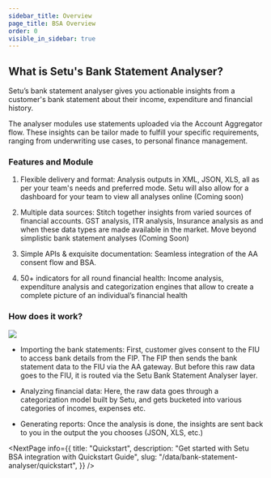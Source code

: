 ```yaml
---
sidebar_title: Overview
page_title: BSA Overview
order: 0
visible_in_sidebar: true
---
```


## What is Setu's Bank Statement Analyser?

Setu’s bank statement analyser gives you actionable insights from a customer's bank statement about their income, expenditure and financial history.

The analyser modules use statements uploaded via the Account Aggregator flow. These insights can be tailor made to fulfill your specific requirements, ranging from underwriting use cases, to personal finance management.

### Features and Module

1. Flexible delivery and format: Analysis outputs in XML, JSON, XLS, all as per your team's
   needs and preferred mode. Setu will also allow for a dashboard for your team to view all
   analyses online (Coming soon)

2. Multiple data sources: Stitch together insights from varied sources of financial accounts.
   GST analysis, ITR analysis, Insurance analysis as and when these data types are made
   available in the market. Move beyond simplistic bank statement analyses (Coming Soon)

3. Simple APIs & exquisite documentation: Seamless integration of the AA consent flow
   and BSA.

4. 50+ indicators for all round financial health: Income analysis, expenditure analysis and categorization engines that allow to create a complete picture of an individual’s financial health

### How does it work?

![](https://storage.googleapis.com/strapi-assets/latest/setu-bsa-how-it-works-3/setu-bsa-how-it-works-3.png)

-   Importing the bank statements: First, customer gives consent to the FIU to access bank details from the FIP. The FIP then sends the bank statement data to the FIU via the AA gateway. But before this raw data goes to the FIU, it is routed via the Setu Bank Statement Analyser layer.

-   Analyzing financial data: Here, the raw data goes through a categorization model built by Setu, and gets bucketed into various categories of incomes, expenses etc.

-   Generating reports: Once the analysis is done, the insights are sent back to you in the output the you chooses (JSON, XLS, etc.)

<NextPage
    info={{
        title: "Quickstart",
        description:
            "Get started with Setu BSA integration with Quickstart Guide",
        slug: "/data/bank-statement-analyser/quickstart",
    }}
/>
